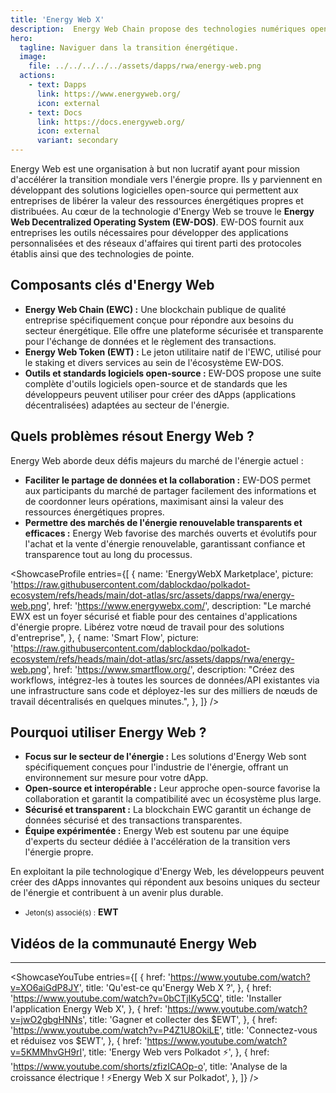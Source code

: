 ```yaml
---
title: 'Energy Web X'
description:  Energy Web Chain propose des technologies numériques open-source qui aident les entreprises à naviguer dans la transition énergétique.
hero:
  tagline: Naviguer dans la transition énergétique.
  image: 
    file: ../../../../../assets/dapps/rwa/energy-web.png
  actions:
    - text: Dapps
      link: https://www.energyweb.org/
      icon: external
    - text: Docs
      link: https://docs.energyweb.org/
      icon: external
      variant: secondary
---
```



Energy Web est une organisation à but non lucratif ayant pour mission d'accélérer la transition mondiale vers l'énergie propre. Ils y parviennent en développant des solutions logicielles open-source qui permettent aux entreprises de libérer la valeur des ressources énergétiques propres et distribuées.
Au cœur de la technologie d'Energy Web se trouve le **Energy Web Decentralized Operating System (EW-DOS)**. EW-DOS fournit aux entreprises les outils nécessaires pour développer des applications personnalisées et des réseaux d'affaires qui tirent parti des protocoles établis ainsi que des technologies de pointe.

## Composants clés d'Energy Web
- **Energy Web Chain (EWC) :** Une blockchain publique de qualité entreprise spécifiquement conçue pour répondre aux besoins du secteur énergétique. Elle offre une plateforme sécurisée et transparente pour l'échange de données et le règlement des transactions.
- **Energy Web Token (EWT) :** Le jeton utilitaire natif de l'EWC, utilisé pour le staking et divers services au sein de l'écosystème EW-DOS.
- **Outils et standards logiciels open-source :** EW-DOS propose une suite complète d'outils logiciels open-source et de standards que les développeurs peuvent utiliser pour créer des dApps (applications décentralisées) adaptées au secteur de l'énergie.

## Quels problèmes résout Energy Web ?
Energy Web aborde deux défis majeurs du marché de l'énergie actuel :
- **Faciliter le partage de données et la collaboration :** EW-DOS permet aux participants du marché de partager facilement des informations et de coordonner leurs opérations, maximisant ainsi la valeur des ressources énergétiques propres.
- **Permettre des marchés de l'énergie renouvelable transparents et efficaces :** Energy Web favorise des marchés ouverts et évolutifs pour l'achat et la vente d'énergie renouvelable, garantissant confiance et transparence tout au long du processus.


<ShowcaseProfile
  entries={[
            {
      name: 'EnergyWebX Marketplace',
      picture: 'https://raw.githubusercontent.com/dablockdao/polkadot-ecosystem/refs/heads/main/dot-atlas/src/assets/dapps/rwa/energy-web.png',
      href: 'https://www.energywebx.com/',
      description:
        "Le marché EWX est un foyer sécurisé et fiable pour des centaines d'applications d'énergie propre. Libérez votre nœud de travail pour des solutions d'entreprise",
    },
    {
      name: 'Smart Flow',
      picture: 'https://raw.githubusercontent.com/dablockdao/polkadot-ecosystem/refs/heads/main/dot-atlas/src/assets/dapps/rwa/energy-web.png',
      href: 'https://www.smartflow.org/',
      description:
        "Créez des workflows, intégrez-les à toutes les sources de données/API existantes via une infrastructure sans code et déployez-les sur des milliers de nœuds de travail décentralisés en quelques minutes.",
    },
  ]}
/>

## Pourquoi utiliser Energy Web ?
- **Focus sur le secteur de l'énergie :** Les solutions d'Energy Web sont spécifiquement conçues pour l'industrie de l'énergie, offrant un environnement sur mesure pour votre dApp.
- **Open-source et interopérable :** Leur approche open-source favorise la collaboration et garantit la compatibilité avec un écosystème plus large.
- **Sécurisé et transparent :** La blockchain EWC garantit un échange de données sécurisé et des transactions transparentes.
- **Équipe expérimentée :** Energy Web est soutenu par une équipe d'experts du secteur dédiée à l'accélération de la transition vers l'énergie propre.

En exploitant la pile technologique d'Energy Web, les développeurs peuvent créer des dApps innovantes qui répondent aux besoins uniques du secteur de l'énergie et contribuent à un avenir plus durable.

- <small>Jeton(s) associé(s) :</small> **EWT**

## Vidéos de la communauté Energy Web
------------
<ShowcaseYouTube
  entries={[
        {
    href: 'https://www.youtube.com/watch?v=XO6aiGdP8JY',
      title: 'Qu\'est-ce qu\'Energy Web X ?',
    },
        {
    href: 'https://www.youtube.com/watch?v=0bCTjIKy5CQ',
      title: 'Installer l\'application Energy Web X',
    },
        {
    href: 'https://www.youtube.com/watch?v=jwO2gbgHNNs',
      title: 'Gagner et collecter des $EWT',
    },
        {
    href: 'https://www.youtube.com/watch?v=P4Z1U8OkiLE',
      title: 'Connectez-vous et réduisez vos $EWT',
    },
         {
    href: 'https://www.youtube.com/watch?v=5KMMhvGH9rI',
      title: 'Energy Web vers Polkadot ⚡️',
    },
            {
    href: 'https://www.youtube.com/shorts/zfizICAOp-o',
      title: 'Analyse de la croissance électrique ! ⚡️Energy Web X sur Polkadot',
    },
  ]} />
